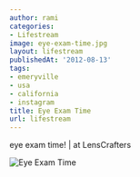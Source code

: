 ```yaml
---
author: rami
categories:
- Lifestream
image: eye-exam-time.jpg
layout: lifestream
publishedAt: '2012-08-13'
tags:
- emeryville
- usa
- california
- instagram
title: Eye Exam Time
url: lifestream
---
```


eye exam time! | at LensCrafters

![Eye Exam Time](/assets/images/content/lifestream/eye-exam-time.jpg)